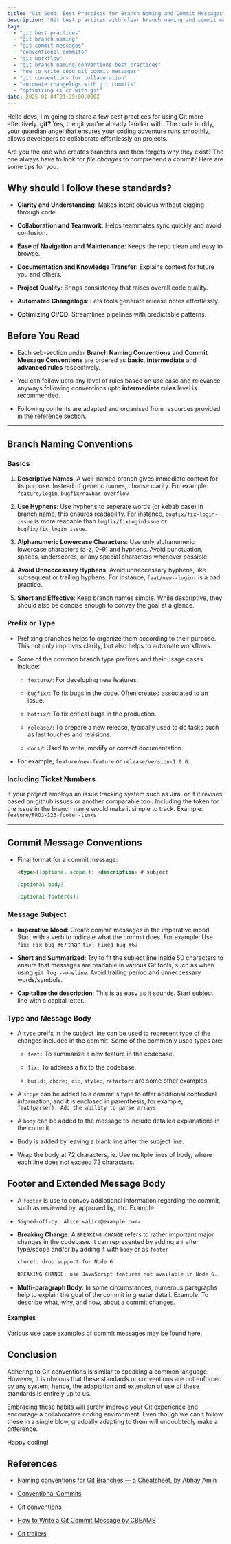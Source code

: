 ```yaml
---
title: "Git Good: Best Practices for Branch Naming and Commit Messages"
description: "Git best practices with clear branch naming and commit message conventions to improve your git experience and project quality."
tags:
  - "git best practices"
  - "git branch naming"
  - "git commit messages"
  - "conventional commits"
  - "git workflow"
  - "git branch naming conventions best practices"
  - "how to write good git commit messages"
  - "git conventions for collaboration"
  - "automate changelogs with git commits"
  - "optimizing ci cd with git"
date: 2025-01-04T21:29:00.000Z
---
```


Hello devs, I'm going to share a few best practices for using Git more effectively. **git?** Yes, the git you're already familiar with. The code buddy, your guardian angel that ensures your coding adventure runs smoothly, allows developers to collaborate effortlessly on projects.

Are you the one who creates branches and then forgets why they exist? The one always have to look for _file changes_ to comprehend a commit? Here are some tips for you.

## Why should I follow these standards?

- **Clarity and Understanding**: Makes intent obvious without digging through code.

- **Collaboration and Teamwork**: Helps teammates sync quickly and avoid confusion.

- **Ease of Navigation and Maintenance**: Keeps the repo clean and easy to browse.

- **Documentation and Knowledge Transfer**: Explains context for future you and others.

- **Project Quality**: Brings consistency that raises overall code quality.

- **Automated Changelogs**: Lets tools generate release notes effortlessly.

- **Optimizing CI/CD**: Streamlines pipelines with predictable patterns.

## Before You Read

- Each seb-section under **Branch Naming Conventions** and **Commit Message Conventions** are ordered as **basic**, **intermediate** and **advanced rules** respectively.

- You can follow upto any level of rules based on use case and relevance, anyways following conventions upto **intermediate rules** level is recommended.

- Following contents are adapted and organised from resources provided in the reference section.

---

## Branch Naming Conventions

### Basics

1. **Descriptive Names**: A well-named branch gives immediate context for its purpose. Instead of generic names, choose clarity.
   For example: `feature/login`, `bugfix/navbar-overflow`

2. **Use Hyphens**: Use hyphens to seperate words (or kebab case) in branch name, this ensures readability.
   For instance, `bugfix/fix-login-issue` is more readable than `bugfix/fixLoginIssue` or `bugfix/fix_login_issue`.

3. **Alphanumeric Lowercase Characters**: Use only alphanumeric lowercase characters (a-z, 0–9) and hyphens. Avoid punctuation, spaces, underscores, or any special characters whenever possible.

4. **Avoid Unneccessary Hyphens**: Avoid unneccessary hyphens, like subsequent or trailing hyphens.
   For instance, `feat/new--login-` is a bad practice.

5. **Short and Effective**: Keep branch names simple. While descriptive, they should also be concise enough to convey the goal at a glance.

### Prefix or Type

- Prefixing branches helps to organize them according to their purpose. This not only improves clarity, but also helps to automate workflows.

- Some of the common branch type prefixes and their usage cases include:
  - `feature/`: For developing new features,

  - `bugfix/`: To fix bugs in the code. Often created associated to an issue.

  - `hotfix/`: To fix critical bugs in the production.

  - `release/`: To prepare a new release, typically used to do tasks such as last touches and revisions.

  - `docs/`: Used to write, modify or correct documentation.

- For example, `feature/new-feature` or `release/version-1.0.0`.

### Including Ticket Numbers

If your project employs an issue tracking system such as Jira, or if it revises based on github issues or another comparable tool. Including the token for the issue in the branch name would make it simple to track. Example: `feature/PROJ-123-footer-links`

---

## Commit Message Conventions

- Final format for a commit message:

  ```md
  <type>([optional scope]): <description> # subject

  [optional body]

  [optional footer(s)]
  ```

### Message Subject

- **Imperative Mood**: Create commit messages in the imperative mood. Start with a verb to indicate what the commit does.
  For example: Use `fix: Fix bug #67` than `fix: Fixed bug #67`

- **Short and Summarized**: Try to fit the subject line inside 50 characters to ensure that messages are readable in various Git tools, such as when using `git log --oneline`. Avoid trailing period and unneccessary words/symbols.

- **Capitalize the description**: This is as easy as it sounds. Start subject line with a capital letter.

### Type and Message Body

- A `type` preifx in the subject line can be used to represent type of the changes included in the commit. Some of the commonly used types are:
  - `feat:` To summarize a new feature in the codebase.

  - `fix:` To address a fix to the codebase.

  - `build:`, `chore:`, `ci:`, `style:`, `refactor:` are some other examples.

- A `scope` can be added to a commit's type to offer additional contextual information, and it is enclosed in parenthesis, for example, `feat(parser): Add the ability to parse arrays`

- A `body` can be added to the message to include detailed explanations in the commit.

- Body is added by leaving a blank line after the subject line.

- Wrap the body at 72 characters, ie. Use multple lines of body, where each line does not exceed 72 characters.

## Footer and Extended Message Body

- A `footer` is use to convey addiotional information regarding the commit, such as reviewed by, approved by, etc. Example:

- `Signed-off-by: Alice <alice@example.com>`

- **Breaking Change**: A `BREAKING CHANGE` refers to rather important major changes in the codebase. It can represented by adding a `!` after type/scope and/or by adding it with `body` or as `footer`

  ```md
  chore!: drop support for Node 6

  BREAKING CHANGE: use JavaScript features not available in Node 6.
  ```

- **Multi-paragraph Body**: In some circumstances, numerous paragraphs help to explain the goal of the commit in greater detail. Example: To describe what, why, and how, about a commit changes.

#### Examples

Various use case examples of commit messages may be found [here](https://www.conventionalcommits.org/en/v1.0.0/#examples).

## Conclusion

Adhering to Git conventions is similar to speaking a common language. However, it is obvious that these standards or conventions are not enforced by any system; hence, the adaptation and extension of use of these standards is entirely up to us.

Embracing these habits will surely improve your Git experience and encourage a collaborative coding environment. Even though we can't follow these in a single blow, gradually adapting to them will undoubtedly make a difference.

Happy coding!

## References

- [Naming conventions for Git Branches — a Cheatsheet, by Abhay Amin](https://medium.com/@abhay.pixolo/naming-conventions-for-git-branches-a-cheatsheet-8549feca2534)

- [Conventional Commits](https://www.conventionalcommits.org/en/v1.0.0)

- [Git conventions](https://se-education.org/guides/conventions/git.html)

- [How to Write a Git Commit Message by CBEAMS](https://cbea.ms/git-commit)

- [Git trailers](https://git-scm.com/docs/git-interpret-trailers)
